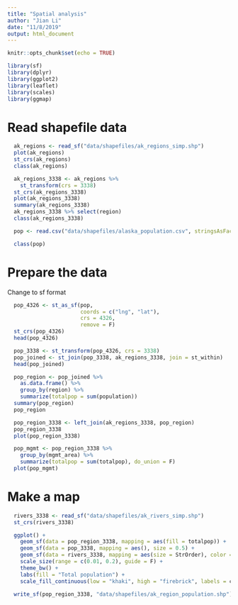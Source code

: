 ```yaml
---
title: "Spatial analysis"
author: "Jian Li"
date: "11/8/2019"
output: html_document
---
```


```r
knitr::opts_chunk$set(echo = TRUE)
```

```r
library(sf)
library(dplyr)
library(ggplot2)
library(leaflet)
library(scales)
library(ggmap)
```

# Read shapefile data
  
```r
  ak_regions <- read_sf("data/shapefiles/ak_regions_simp.shp")
  plot(ak_regions)
  st_crs(ak_regions)
  class(ak_regions)
```
```r
  ak_regions_3338 <- ak_regions %>%
    st_transform(crs = 3338)
  st_crs(ak_regions_3338)
  plot(ak_regions_3338)
  summary(ak_regions_3338)
  ak_regions_3338 %>% select(region)
  class(ak_regions_3338)
```
```r
  pop <- read.csv("data/shapefiles/alaska_population.csv", stringsAsFactors = F)

  class(pop)
```

# Prepare the data

Change to sf format
```r
  pop_4326 <- st_as_sf(pop,
                       coords = c("lng", "lat"), 
                       crs = 4326,
                       remove = F)
  st_crs(pop_4326)
  head(pop_4326)
```

```r
  pop_3338 <- st_transform(pop_4326, crs = 3338)
  pop_joined <- st_join(pop_3338, ak_regions_3338, join = st_within)
  head(pop_joined)
```

```r
  pop_region <- pop_joined %>%
    as.data.frame() %>%
    group_by(region) %>%
    summarize(totalpop = sum(population))
  summary(pop_region)
  pop_region
```

```r
  pop_region_3338 <- left_join(ak_regions_3338, pop_region)
  pop_region_3338
  plot(pop_region_3338)
```

```r
  pop_mgmt <- pop_region_3338 %>%
    group_by(mgmt_area) %>%
    summarize(totalpop = sum(totalpop), do_union = F)
  plot(pop_mgmt)
```


# Make a map

```r
  rivers_3338 <- read_sf("data/shapefiles/ak_rivers_simp.shp")
  st_crs(rivers_3338)
```


```r
  ggplot() +
    geom_sf(data = pop_region_3338, mapping = aes(fill = totalpop)) +
    geom_sf(data = pop_3338, mapping = aes(), size = 0.5) +
    geom_sf(data = rivers_3338, mapping = aes(size = StrOrder), color = "black") +
    scale_size(range = c(0.01, 0.2), guide = F) +
    theme_bw() +
    labs(fill = "Total population") + 
    scale_fill_continuous(low = "khaki", high = "firebrick", labels = comma)
```

```r
  write_sf(pop_region_3338, "data/shapefiles/ak_region_population.shp")
```

